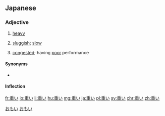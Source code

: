 ==Japanese==
{{ja-kanjitab|おも|yomi=kun}}

===Adjective===
{{ja-adj|infl=i|おもい}}

# [[heavy]]
# {{cx|of computers|lang=ja}} [[sluggish]]; [[slow]]
# {{cx|of|computer networks|lang=ja}} [[congested]]; having [[poor]] performance

====Synonyms====
* {{ja-r|重たい|おもたい}}

====Inflection====
{{ja-i|おも}}

[[Category:1000 Japanese basic words|おもい]]
[[Category:ja:Networking|おもい]]

[[fr:重い]]
[[lo:重い]]
[[li:重い]]
[[hu:重い]]
[[mg:重い]]
[[ja:重い]]
[[pl:重い]]
[[sv:重い]]
[[chr:重い]]
[[zh:重い]]